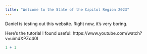 ```yaml
---
title: "Welcome to the State of the Capitol Region 2023"
---
```


Daniel is testing out this website. Right now, it's very boring. 

Here's the tutorial I found useful: https://www.youtube.com/watch?v=uimdXPZc40I


```r
1 + 1
```
